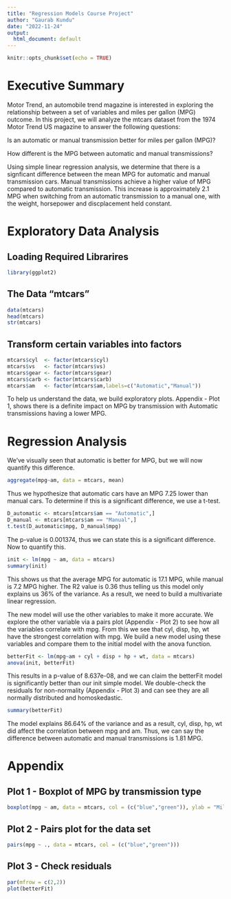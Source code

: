 ```yaml
---
title: "Regression Models Course Project"
author: "Gaurab Kundu"
date: "2022-11-24"
output:
  html_document: default
---
```


```r
knitr::opts_chunk$set(echo = TRUE)
```

# Executive Summary

Motor Trend, an automobile trend magazine is interested in exploring the relationship between a set of variables and miles per gallon (MPG) outcome. In this project, we will analyze the mtcars dataset from the 1974 Motor Trend US magazine to answer the following questions:

Is an automatic or manual transmission better for miles per gallon (MPG)?

How different is the MPG between automatic and manual transmissions?

Using simple linear regression analysis, we determine that there is a signficant difference between the mean MPG for automatic and manual transmission cars. Manual transmissions achieve a higher value of MPG compared to automatic transmission. This increase is approximately 2.1 MPG when switching from an automatic transmission to a manual one, with the weight, horsepower and discplacement held constant.

# Exploratory Data Analysis

## Loading Required Librarires

```r
library(ggplot2)
```

## The Data "mtcars"

```r
data(mtcars)
head(mtcars)
str(mtcars)
```

## Transform certain variables into factors

```r
mtcars$cyl  <- factor(mtcars$cyl)
mtcars$vs   <- factor(mtcars$vs)
mtcars$gear <- factor(mtcars$gear)
mtcars$carb <- factor(mtcars$carb)
mtcars$am   <- factor(mtcars$am,labels=c("Automatic","Manual"))
```

To help us understand the data, we build exploratory plots. Appendix - Plot 1, shows there is a definite impact on MPG by transmission with Automatic transmissions having a lower MPG.

# Regression Analysis

We’ve visually seen that automatic is better for MPG, but we will now quantify this difference.

```r
aggregate(mpg~am, data = mtcars, mean)
```

Thus we hypothesize that automatic cars have an MPG 7.25 lower than manual cars. To determine if this is a significant difference, we use a t-test.

```r
D_automatic <- mtcars[mtcars$am == "Automatic",]
D_manual <- mtcars[mtcars$am == "Manual",]
t.test(D_automatic$mpg, D_manual$mpg)
```

The p-value is 0.001374, thus we can state this is a significant difference. Now to quantify this.

```r
init <- lm(mpg ~ am, data = mtcars)
summary(init)
```

This shows us that the average MPG for automatic is 17.1 MPG, while manual is 7.2 MPG higher. The R2 value is 0.36 thus telling us this model only explains us 36% of the variance. As a result, we need to build a multivariate linear regression.

The new model will use the other variables to make it more accurate. We explore the other variable via a pairs plot (Appendix - Plot 2) to see how all the variables correlate with mpg. From this we see that cyl, disp, hp, wt have the strongest correlation with mpg. We build a new model using these variables and compare them to the initial model with the anova function.

```r
betterFit <- lm(mpg~am + cyl + disp + hp + wt, data = mtcars)
anova(init, betterFit)
```

This results in a p-value of 8.637e-08, and we can claim the betterFit model is significantly better than our init simple model. We double-check the residuals for non-normality (Appendix - Plot 3) and can see they are all normally distributed and homoskedastic.

```r
summary(betterFit)
```

The model explains 86.64% of the variance and as a result, cyl, disp, hp, wt did affect the correlation between mpg and am. Thus, we can say the difference between automatic and manual transmissions is 1.81 MPG.

# Appendix

## Plot 1 - Boxplot of MPG by transmission type

```r
boxplot(mpg ~ am, data = mtcars, col = (c("blue","green")), ylab = "Miles Per Gallon", xlab = "Transmission Type")
```

## Plot 2 - Pairs plot for the data set

```r
pairs(mpg ~ ., data = mtcars, col = (c("blue","green")))
```

## Plot 3 - Check residuals

```r
par(mfrow = c(2,2))
plot(betterFit)
```


